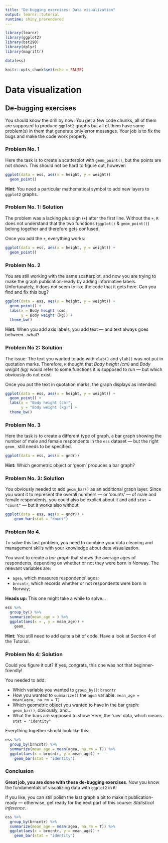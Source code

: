 ```yaml
---
title: "De-bugging exercises: Data visualization"
output: learnr::tutorial
runtime: shiny_prerendered
---
```


```r
library(learnr)
library(ggplot2)
library(bst290)
library(dplyr)
library(magrittr)

data(ess)

knitr::opts_chunk$set(echo = FALSE)
```

# Data visualization

## De-bugging exercises {data-progressive=TRUE}

You should know the drill by now: You get a few code chunks, all of them are supposed to produce `ggplot2` graphs but all of them have some problem(s) in them that generate only error messages. Your job is to fix the bugs and make the code work properly.

### Problem No. 1

Here the task is to create a scatterplot with `geom_point()`, but the points are not shown. This should not be hard to figure out, however:
```r
ggplot(data = ess, aes(x = height, y = weight))
  geom_point()
```

<div id="ex1-hint">
**Hint:** You need a particular mathematical symbol to add new layers to `ggplot2` graphs.
</div>

### Problem No. 1: Solution

The problem was a lacking plus sign (`+`) after the first line. Without the `+`, `R` does not understand that the two functions (`ggplot()` & `geom_point()`) belong together and therefore gets confused. 

Once you add the `+`, everything works:
```r
ggplot(data = ess, aes(x = height, y = weight)) +
  geom_point()
```

### Problem No. 2

You are still working with the same scatterplot, and now you are trying to make the graph publication-ready by adding informative labels. Unfortunately, `R` does not seem to like the code that it gets here. Can you find and fix this bug?

```r
ggplot(data = ess, aes(x = height, y = weight)) +
  geom_point() +
  labs(x = Body height (cm),
       y = Body weight (kg)) +
  theme_bw()
```

<div id="ex2-hint">
**Hint:** When you add axis labels, you add text --- and text always goes between...what?
</div>

### Problem No 2: Solution

The issue: The text you wanted to add with `xlab()` and `ylab()` was not put in quotation marks. Therefore, `R` thought that *Body height (cm)* and *Body weight (kg)* would refer to some functions it is supposed to run --- but which obviously do not exist. 

Once you put the text in quotation marks, the graph displays as intended:
```r
ggplot(data = ess, aes(x = height, y = weight)) +
  geom_point() +
  labs(x = "Body height (cm)",
       y = "Body weight (kg)") +
  theme_bw()
```

### Problem No. 3

Here the task is to create a different type of graph, a bar graph showing the number of male and female respondents in the `ess` dataset --- but the right `geom_` still needs to be specified.

```r
ggplot(data = ess, aes(x = gndr))
```

<div id="ex3-hint">
**Hint:** Which geometric object or 'geom' produces a bar graph?
</div>

### Problem No. 3: Solution

You obviously needed to add `geom_bar()` as an additional graph layer. Since you want it to represent the overall numbers --- or 'counts' --- of male and female respondents, you could also be explicit about it and add `stat = "count"` --- but it works also without:
```r
ggplot(data = ess, aes(x = gndr)) +
    geom_bar(stat = "count")
```

### Problem No 4.

To solve this last problem, you need to combine your data cleaning and management skills with your knowledge about data visualization.

You want to create a *bar graph* that shows the average ages of respondents, depending on whether or not they were born in Norway. The relevant variables are:

* `agea`, which measures respondents' ages;
* `brncntr`, which records whether or not respondents were born in Norway;

**Heads up:** This one might take a while to solve...
```r
ess %>% 
  group_by() %>% 
  summarize(mean_age = ) %>% 
  ggplot(aes(x = , y = mean_age)) +
    geom_
```

<div id="ex4-hint">
**Hint:** You still need to add quite a bit of code. Have a look at Section 4 of the Tutorial.
</div>

### Problem No 4: Solution

Could you figure it out? If yes, congrats, this one was not that beginner-friendly!

You needed to add:

* Which variable you wanted to `group_by()`: `brncntr`
* How you wanted to `summarize()` the `agea` variable: `mean_age = mean(agea, na.rm = T)`
* Which geometric object you wanted to have in the bar graph: `geom_bar()`, obviously, and...
* What the bars are supposed to show: Here, the 'raw' data, which means `stat = "identity"`

Everything together should look like this:
```r
ess %>% 
  group_by(brncntr) %>% 
  summarize(mean_age = mean(agea, na.rm = T)) %>% 
  ggplot(aes(x = brncntr, y = mean_age)) +
    geom_bar(stat = "identity")
```

### Conclusion

**Great job, you are done with these de-bugging exercises**. Now you know the fundamentals of visualizing data with `ggplot2` in `R`!

If you like, you can still polish the last graph a bit to make it publication-ready --- otherwise, get ready for the next part of this course: *Statistical inference*.
```r
ess %>% 
  group_by(brncntr) %>% 
  summarize(mean_age = mean(agea, na.rm = T)) %>% 
  ggplot(aes(x = brncntr, y = mean_age)) +
    geom_bar(stat = "identity")
```
